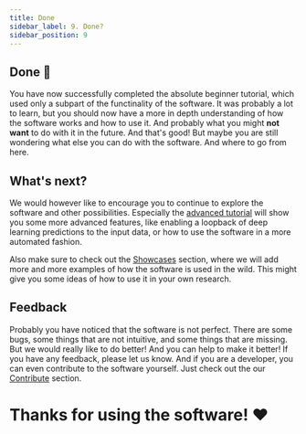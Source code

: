 ```yaml
---
title: Done
sidebar_label: 9. Done?
sidebar_position: 9
---
```



## Done 🎊

You have now successfully completed the absolute beginner tutorial, which used only a subpart of the functinality of the software.
It was probably a lot to learn, but you should now have a more in depth understanding of how the software works and how to use it.
And probably what you might **not want** to do with it in the future. And that's good! But maybe you are still wondering what else you can do with the software.
And where to go from here.

## What's next?

We would however like to encourage you to continue to explore the software and other possibilities.
Especially the [advanced tutorial](/docs/introduction/advanced) will show you some more advanced features, like enabling
a loopback of deep learning predictions to the input data, or how to use the software in a more automated fashion.

Also make sure to check out the [Showcases](/docs/showcases) section, where we will add more and more examples of how the software is used in the wild.
This might give you some ideas of how to use it in your own research.

## Feedback

Probably you have noticed that the software is not perfect. There are some bugs, some things that are not intuitive, and some things that are missing.
But we would really like to do better! And you can help to make it better! If you have any feedback, please let us know. And if you are
a developer, you can even contribute to the software yourself. Just check out the our [Contribute](/docs/developers/contribute) section.

# Thanks for using the software! <span role="img" aria-label="heart">❤️</span>
